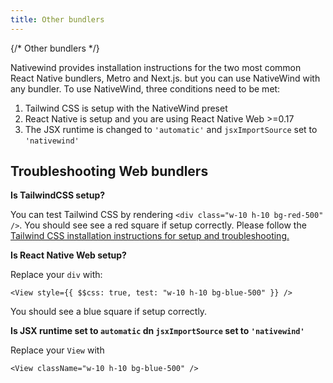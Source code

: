 ```yaml
---
title: Other bundlers
---
```

{/* Other bundlers */}

Nativewind provides installation instructions for the two most common React Native bundlers, Metro and Next.js. but you can use NativeWind with any bundler. To use NativeWind, three conditions need to be met:

1. Tailwind CSS is setup with the NativeWind preset
1. React Native is setup and you are using React Native Web >=0.17
1. The JSX runtime is changed to `'automatic'` and `jsxImportSource` set to `'nativewind'`

## Troubleshooting Web bundlers

**Is TailwindCSS setup?**

You can test Tailwind CSS by rendering `<div class="w-10 h-10 bg-red-500" />`. You should see see a red square if setup correctly. Please follow the [Tailwind CSS installation instructions for setup and troubleshooting.](https://v3.tailwindcss.com/docs/installation)

**Is React Native Web setup?**

Replace your `div` with:

```tsx
<View style={{ $$css: true, test: "w-10 h-10 bg-blue-500" }} />
```

You should see a blue square if setup correctly.

**Is JSX runtime set to `automatic` dn `jsxImportSource` set to `'nativewind'`**

Replace your `View` with

```tsx
<View className="w-10 h-10 bg-blue-500" />
```